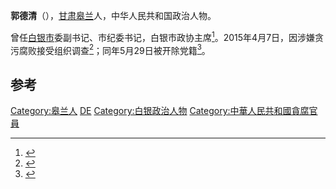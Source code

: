 '''郭德清'''（{{bd|1948年|8月||}}），[[甘肃|甘肃]][[皋兰|皋兰]]人，中华人民共和国政治人物。

曾任[[白银市|白银市]]委副书记、市纪委书记，白银市政协主席<ref>{{cite book|title=甘肅年鑒|url=http://books.google.com/books?id=6jDkAAAAMAAJ|year=2006|publisher=中国统计出版社|page=171}}</ref>。2015年4月7日，因涉嫌贪污腐败接受组织调查<ref>{{cite web|url=http://www.ccdi.gov.cn/jlsc/201504/t20150407_54377.html|title=甘肃省白银市政协原主席郭德清接受组织调查|accessdate=2015-04-07|publisher=中纪委监察部网站|archive-date=2015-07-22|archive-url=https://web.archive.org/web/20150722235317/http://www.ccdi.gov.cn/jlsc/201504/t20150407_54377.html|dead-url=no}}</ref>；同年5月29日被开除党籍<ref>{{cite news|title=67岁白银市政协原主席郭德清严重违纪违法被开除党籍|url=http://district.ce.cn/newarea/sddy/201505/29/t20150529_5501804.shtml|accessdate=2015-06-04|work=中国经济网|archive-date=2015-07-15|archive-url=https://web.archive.org/web/20150715235140/http://district.ce.cn/newarea/sddy/201505/29/t20150529_5501804.shtml|dead-url=no}}</ref>。

==参考==
{{reflist}}
{{中国政治人物小作品}}
{{中共十八大到十九大期间的反腐败工作}}

[[Category:皋兰人|Category:皋兰人]]
[[Category:郭姓|DE]]
[[Category:白银政治人物|Category:白银政治人物]]
[[Category:中華人民共和國貪腐官員|Category:中華人民共和國貪腐官員]]